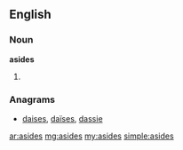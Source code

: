 ==English==

===Noun===
'''asides'''

# {{plural of|[[aside]]}}

===Anagrams===
* {{alphagram|adeiss}} [[daises#English|daises]], [[daïses#English|daïses]], [[dassie#English|dassie]]

[[ar:asides]]
[[mg:asides]]
[[my:asides]]
[[simple:asides]]